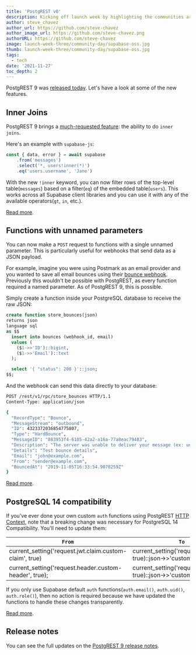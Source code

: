 ```yaml
---
title: 'PostgREST v0'
description: Kicking off launch week by highlighting the communities around Supabase.
author: steve_chavez
author_url: https://github.com/steve-chavez
author_image_url: https://github.com/steve-chavez.png
authorURL: https://github.com/steve-chavez
image: launch-week-three/community-day/supabase-oss.jpg
thumb: launch-week-three/community-day/supabase-oss.jpg
tags:
  - tech
date: '2021-11-27'
toc_depth: 2
---
```



PostgREST 9 was [released today](https://postgrest.org/en/v9.0/releases/v9.0.0.html). Let's have a look at some of the new features.

## Inner Joins

PostgREST 9  brings a [much-requested feature](https://github.com/supabase/postgrest-js/issues/197): the ability to do `inner joins`.

Here's an example with `supabase-js`:

```js hideCopy
const { data, error } = await supabase
    .from('messages')
    .select('*, users!inner(*)')
    .eq('users.username', 'Jane')
```

With the new `!inner` keyword, you can now filter rows of the top-level table(`messages`) based on a filter(`eq`) of the embedded table(`users`). 
This works across all Supabase client libraries and you can use it with any of the available operators(`gt`, `in`, etc.).

[Read more](https://postgrest.org/en/v9.0/releases/v9.0.0.html#resource-embedding-with-top-level-filtering).

## Functions with unnamed parameters

You can now make a `POST` request to functions with a single unnamed parameter. This is particularly useful for webhooks that send data as a JSON payload.

For example, imagine you were using Postmark as an email provider and you wanted to save all email bounces using their [bounce webhook](https://postmarkapp.com/developer/webhooks/bounce-webhook).
Previously this wouldn't be possible with PostgREST, as every function required a named parameter. As of PostgREST 9, this is possible.

Simply create a function inside your PostgreSQL database to receive the raw JSON:

```sql hideCopy
create function store_bounces(json) 
returns json 
language sql
as $$
  insert into bounces (webhook_id, email)
  values (
    ($1->>'ID')::bigint, 
    ($1->>'Email')::text
  );

  select '{ "status": 200 }'::json;
$$;
```

And the webhook can send this data directly to your database:

```bash hideCopy
POST /rest/v1/rpc/store_bounces HTTP/1.1
Content-Type: application/json

{
  "RecordType": "Bounce",
  "MessageStream": "outbound",
  "ID": 4323372036854775807,
  "Type": "HardBounce",
  "MessageID": "883953f4-6105-42a2-a16a-77a8eac79483",
  "Description": "The server was unable to deliver your message (ex: unknown user, mailbox not found).",
  "Details": "Test bounce details",
  "Email": "john@example.com",
  "From": "sender@example.com",
  "BouncedAt": "2019-11-05T16:33:54.9070259Z"
}
```

[Read more](https://postgrest.org/en/v9.0/api.html#s-proc-single-unnamed).

## PostgreSQL 14 compatibility

If you've ever done your own custom `auth` functions using PostgREST [HTTP Context](https://postgrest.org/en/v8.0/api.html#accessing-request-headers-cookies-and-jwt-claims), 
note that a breaking change was necessary for PostgreSQL 14 Compatibility. You'll need to update them:


| `From` | `To` |
| --- | --- |
| current_setting('request.jwt.claim.custom-claim', true) | current_setting('request.jwt.claims', true)::json->>'custom-claim' |
| current_setting('request.header.custom-header', true); | current_setting('request.headers', true)::json->>'custom-header'; |


If you only use Supabase default `auth` functions(`auth.email()`, `auth.uid()`, `auth.role()`), then no action is required because we have updated the functions to handle these changes transparently.

[Read more](https://postgrest.org/en/v9.0/releases/v9.0.0.html#postgresql-14-compatibility).

## Release notes

You can see the full updates on the [PostgREST 9 release notes](https://postgrest.org/en/v9.0/releases/v9.0.0.html).